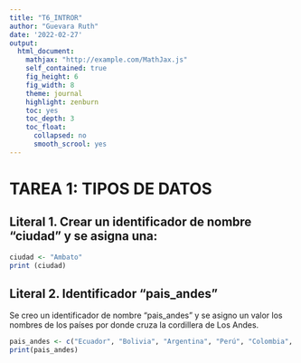 ```yaml
---
title: "T6_INTROR"
author: "Guevara Ruth"
date: '2022-02-27'
output: 
  html_document:
    mathjax: "http://example.com/MathJax.js"
    self_contained: true
    fig_height: 6
    fig_width: 8
    theme: journal
    highlight: zenburn
    toc: yes
    toc_depth: 3 
    toc_float:
      collapsed: no
      smooth_scrool: yes
---
```


# TAREA 1: TIPOS DE DATOS
## Literal 1. Crear un identificador de nombre "ciudad" y se asigna una: 
```r
ciudad <- "Ambato"
print (ciudad)
```
## Literal 2. Identificador "pais_andes" 
Se creo un identificador de nombre "pais_andes" y se asigno un valor los nombres de los países por donde cruza la cordillera de Los Andes.
```r
pais_andes <- c("Ecuador", "Bolivia", "Argentina", "Perú", "Colombia", "Chile", "Venezuela")
print(pais_andes)
```



